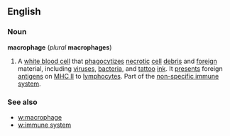 ==English==
===Noun===
''' macrophage ''' (''plural'' ''' macrophages ''')

#A [[white blood cell]] that [[phagocytize]]s [[necrotic]] [[cell]] [[debris]] and [[foreign]] material, including [[virus]]es, [[bacteria]], and [[tattoo]] [[ink]].  It [[present]]s foreign [[antigen]]s on [[MHC II]] to [[lymphocyte]]s.  Part of the [[non-specific immune system]].

===See also===
*[[w:macrophage]]
*[[w:immune system]]